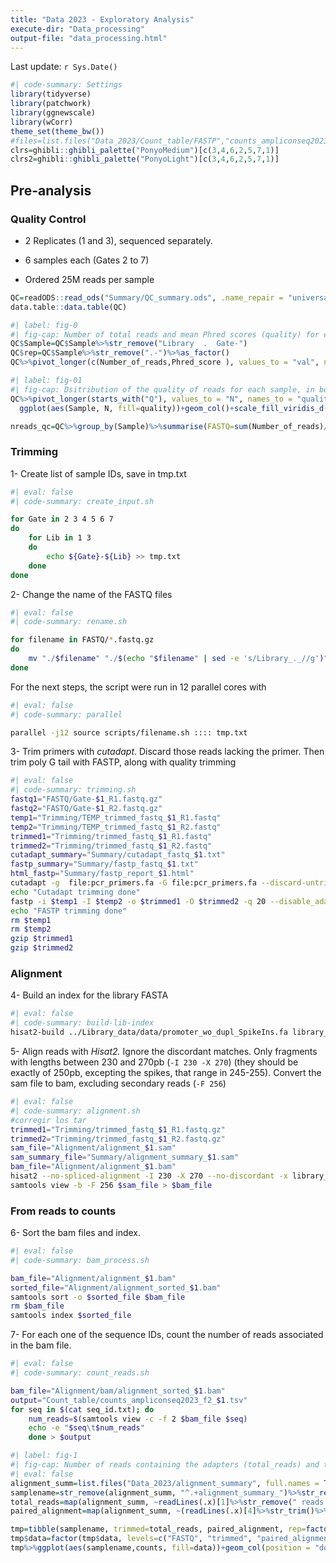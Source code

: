 ```yaml
---
title: "Data 2023 - Exploratory Analysis"
execute-dir: "Data_processing"
output-file: "data_processing.html"
---
```


Last update: `r Sys.Date()`

```r
#| code-summary: Settings
library(tidyverse)
library(patchwork)
library(ggnewscale)
library(wCorr)
theme_set(theme_bw())
#files=list.files("Data_2023/Count_table/FASTP","counts_ampliconseq2023_f2_.-..tsv", full.names = T)
clrs=ghibli::ghibli_palette("PonyoMedium")[c(3,4,6,2,5,7,1)]
clrs2=ghibli::ghibli_palette("PonyoLight")[c(3,4,6,2,5,7,1)]
```

## Pre-analysis

### Quality Control

-   2 Replicates (1 and 3), sequenced separately.

-   6 samples each (Gates 2 to 7)

-   Ordered 25M reads per sample

```r
QC=readODS::read_ods("Summary/QC_summary.ods", .name_repair = "universal")%>%filter(!is.na(id))
data.table::data.table(QC)
```

```r
#| label: fig-0
#| fig-cap: Number of total reads and mean Phred scores (quality) for each sample, FW (R1) and RV (R2). 
QC$Sample=QC$Sample%>%str_remove("Library  .  Gate-")
QC$rep=QC$Sample%>%str_remove(".-")%>%as_factor()
QC%>%pivot_longer(c(Number_of_reads,Phred_score ), values_to = "val", names_to = "var")%>%ggplot(aes(Sample, val, fill=Read_orientation, linetype=rep))+geom_col(position = "dodge", col=clrs[4])+scale_fill_manual(values=clrs[c(3,5)])+facet_wrap(~var,scales = "free_y")
```

```r
#| label: fig-01
#| fig-cap: Dsitribution of the quality of reads for each sample, in both read orientation. Q.10=Q<10, Q.10.20= 10>Q>20, Q.20.30 = 20>Q>30, Q.30=Q>30.
QC%>%pivot_longer(starts_with("Q"), values_to = "N", names_to = "quality")%>%
  ggplot(aes(Sample, N, fill=quality))+geom_col()+scale_fill_viridis_d()+facet_grid(~Read_orientation)

```

```r
nreads_qc=QC%>%group_by(Sample)%>%summarise(FASTQ=sum(Number_of_reads)/2)

```

### Trimming

1- Create list of sample IDs, save in tmp.txt

```bash
#| eval: false
#| code-summary: create_input.sh

for Gate in 2 3 4 5 6 7
do
	for Lib in 1 3
	do
		echo ${Gate}-${Lib} >> tmp.txt
	done
done
```

2- Change the name of the FASTQ files

```bash
#| eval: false
#| code-summary: rename.sh

for filename in FASTQ/*.fastq.gz
do 
	mv "./$filename" "./$(echo "$filename" | sed -e 's/Library_._//g')"
done
```

For the next steps, the script were run in 12 parallel cores with

```bash
#| eval: false
#| code-summary: parallel

parallel -j12 source scripts/filename.sh :::: tmp.txt

```

3- Trim primers with *cutadapt*. Discard those reads lacking the primer.
Then trim poly G tail with FASTP, along with quality trimming

```bash
#| eval: false
#| code-summary: trimming.sh
fastq1="FASTQ/Gate-$1_R1.fastq.gz"
fastq2="FASTQ/Gate-$1_R2.fastq.gz"
temp1="Trimming/TEMP_trimmed_fastq_$1_R1.fastq"
temp2="Trimming/TEMP_trimmed_fastq_$1_R2.fastq"
trimmed1="Trimming/trimmed_fastq_$1_R1.fastq"
trimmed2="Trimming/trimmed_fastq_$1_R2.fastq"
cutadapt_summary="Summary/cutadapt_fastq_$1.txt"
fastp_summary="Summary/fastp_fastq_$1.txt"
html_fastp="Summary/fastp_report_$1.html"
cutadapt -g  file:pcr_primers.fa -G file:pcr_primers.fa --discard-untrimmed -o $temp1 -p $temp2 $fastq1 $fastq2 > $cutadapt_summary
echo "Cutadapt trimming done"
fastp -i $temp1 -I $temp2 -o $trimmed1 -O $trimmed2 -q 20 --disable_adapter_trimming --cut_right --cut_right_window_size 3 --cut_right_mean_quality 20 --trim_poly_g poly_g_min_len 3 --dont_eval_duplication --html $html_fastp > $fastp_summary
echo "FASTP trimming done"
rm $temp1
rm $temp2
gzip $trimmed1
gzip $trimmed2
```


### Alignment

4- Build an index for the library FASTA

```bash
#| eval: false
#| code-summary: build-lib-index
hisat2-build ../Library_data/data/promoter_wo_dupl_SpikeIns.fa library_index/library_idx
```

5- Align reads with *Hisat2.* Ignore the discordant matches. Only fragments with lengths between 230 and 270pb (`-I 230 -X 270`) (they should be exactly of 250pb, excepting the spikes, that range in 245-255). Convert the sam file to bam, excluding secondary reads (`-F 256`)

```bash
#| eval: false
#| code-summary: alignment.sh
#corregir los tar
trimmed1="Trimming/trimmed_fastq_$1_R1.fastq.gz"
trimmed2="Trimming/trimmed_fastq_$1_R2.fastq.gz"
sam_file="Alignment/alignment_$1.sam"
sam_summary_file="Summary/alignment_summary_$1.sam"
bam_file="Alignment/alignment_$1.bam"
hisat2 --no-spliced-alignment -I 230 -X 270 --no-discordant -x library_index/library_idx -1 $trimmed1 -2 $trimmed2 -S $sam_file --summary-file $sam_summary_file
samtools view -b -F 256 $sam_file > $bam_file
```

### From reads to counts

6- Sort the bam files and index.

```bash
#| eval: false
#| code-summary: bam_process.sh

bam_file="Alignment/alignment_$1.bam"
sorted_file="Alignment/alignment_sorted_$1.bam"
samtools sort -o $sorted_file $bam_file
rm $bam_file
samtools index $sorted_file
```

7- For each one of the sequence IDs, count the number of reads associated in the bam file.

```bash
#| eval: false
#| code-summary: count_reads.sh

bam_file="Alignment/bam/alignment_sorted_$1.bam"
output="Count_table/counts_ampliconseq2023_f2_$1.tsv"	
for seq in $(cat seq_id.txt); do
	num_reads=$(samtools view -c -f 2 $bam_file $seq)
	echo -e "$seq\t$num_reads"
	done > $output
```

```r
#| label: fig-1
#| fig-cap: Number of reads containing the adapters (total_reads) and the amount of those reads aligned properly, univocally and concordantly with its pair. Separated by sample and replicate. 
#| eval: false
alignment_summ=list.files("Data_2023/alignment_summary", full.names = T)
samplename=str_remove(alignment_summ, "^.+alignment_summary_")%>%str_remove(".txt")
total_reads=map(alignment_summ, ~readLines(.x)[1]%>%str_remove(" reads.+$")%>%as.numeric())%>%list_c()
paired_alignment=map(alignment_summ, ~(readLines(.x)[4]%>%str_trim()%>%str_split("\\s"))[[1]][1]%>%as.numeric())%>%list_c()

tmp=tibble(samplename, trimmed=total_reads, paired_alignment, rep=factor(str_remove(samplename, ".-")))%>%left_join(nreads_qc, by=c("samplename"="Sample"))%>%pivot_longer(where(is.numeric), names_to="data", values_to = "counts")
tmp$data=factor(tmp$data, levels=c("FASTQ", "trimmed", "paired_alignment"),labels = c("FASTQ", "trimmed", "paired_alignment"))
tmp%>%ggplot(aes(samplename,counts, fill=data))+geom_col(position = "dodge", col=clrs[4])+scale_fill_manual(values=clrs[c(3,5,2)])+xlab("Sample")
```


